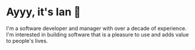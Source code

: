 
<Head>
  <title>Ian Walter</title>
</Head>

# Ayyy, it's Ian 👋

I'm a software developer and manager with over a decade of experience. I'm
interested in building software that is a pleasure to use and adds value to
people's lives.

<Intro />
